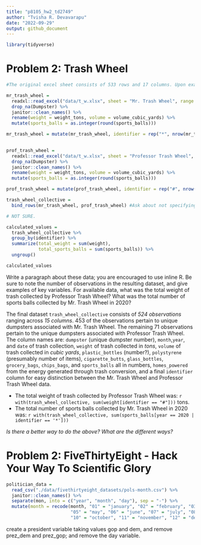 ```yaml
---
title: "p8105_hw2_td2749"
author: "Tvisha R. Devavarapu"
date: "2022-09-29"
output: github_document
---
```


```r
library(tidyverse)
```

# Problem 2: Trash Wheel

```r

#The original excel sheet consists of 533 rows and 17 columns. Upon examination of the entire 'Mr. Trash Wheel' sheet, I have realized that NA cells in the 'Dumpster' column be used to remove the associated rows in the process of creating a tidy/analysis-friendly sheet. By setting up a range, I have excluded the last 3 columns as they contain only notes and also the last two rows (containing totals figures). The resultant sheet has 453 dumpster-specific rows and 14 columns. 

mr_trash_wheel = 
  readxl::read_excel("data/t_w.xlsx", sheet = "Mr. Trash Wheel", range = "A2:N533", na = "") %>%
  drop_na(Dumpster) %>%
  janitor::clean_names() %>%
  rename(weight = weight_tons, volume = volume_cubic_yards) %>%
  mutate(sports_balls = as.integer(round(sports_balls)))

mr_trash_wheel = mutate(mr_trash_wheel, identifier = rep("*", nrow(mr_trash_wheel)))
  
```

```r
prof_trash_wheel = 
  readxl::read_excel("data/t_w.xlsx", sheet = "Professor Trash Wheel", range = "A2:N115", na = "") %>%
  drop_na(Dumpster) %>%
  janitor::clean_names() %>%
  rename(weight = weight_tons, volume = volume_cubic_yards) %>%
  mutate(sports_balls = as.integer(round(sports_balls)))

prof_trash_wheel = mutate(prof_trash_wheel, identifier = rep("#", nrow(prof_trash_wheel)))
```

```r
trash_wheel_collective = 
  bind_rows(mr_trash_wheel, prof_trash_wheel) #Ask about not specifying anything about stacking criteria here. 
```

```r
# NOT SURE. 

calculated_values = 
  trash_wheel_collective %>% 
  group_by(identifier) %>% 
  summarize(total_weight = sum(weight),
            total_sports_balls = sum(sports_balls)) %>% 
  ungroup()

calculated_values
```


Write a paragraph about these data; you are encouraged to use inline R. Be sure to note the number of observations in the resulting dataset, and give examples of key variables. For available data, what was the total weight of trash collected by Professor Trash Wheel? What was the total number of sports balls collected by Mr. Trash Wheel in 2020?

The final dataset `trash_wheel_collective` consists of *524 observations* ranging across *15 columns*. 453 of the observations pertain to unique dumpsters associated with Mr. Trash Wheel. The remaining 71 observations pertain to the unique dumpsters associated with Professor Trash Wheel. The column names are: `dumpster` (unique dumpster number), `month`,`year`, and `date` of trash collection, `weight` of trash collected in _tons_, `volume` of trash collected in _cubic yards_, `plastic_bottles` (number?), `polystyrene` (presumably number of items), `cigarette_butts`, `glass_bottles`, `grocery_bags`, `chips_bags`, and `sports_balls` all in numbers, `homes_powered` from the energy generated through trash conversion, and a final `identifier` column for easy distinction between the Mr. Trash Wheel and Professor Trash Wheel data.

* The total weight of trash collected by Professor Trash Wheel was: `r with(trash_wheel_collective, sum(weight[identifier == "#"]))` tons. 
* The total number of sports balls collected by Mr. Trash Wheel in 2020 was: `r with(trash_wheel_collective, sum(sports_balls[year == 2020 | identifier == '*']))`

*Is there a better way to do the above? What are the different ways?* 


# Problem 2: FiveThirtyEight - Hack Your Way To Scientific Glory

```r
politician_data = 
  read_csv("./data/fivethirtyeight_datasets/pols-month.csv") %>%
  janitor::clean_names() %>%
  separate(mon, into = c("year", "month", "day"), sep = "-") %>%
  mutate(month = recode(month, "01" = "january", "02" = "february", "03" = "march", "04" = "april", 
                        "05" = "may", "06" = "june", "07" = "july", "08" = "august", "09" = "september",
                        "10" = "october", "11" = "november", "12" = "december"))
```

create a president variable taking values gop and dem, and remove prez_dem and prez_gop; and remove the day variable.







